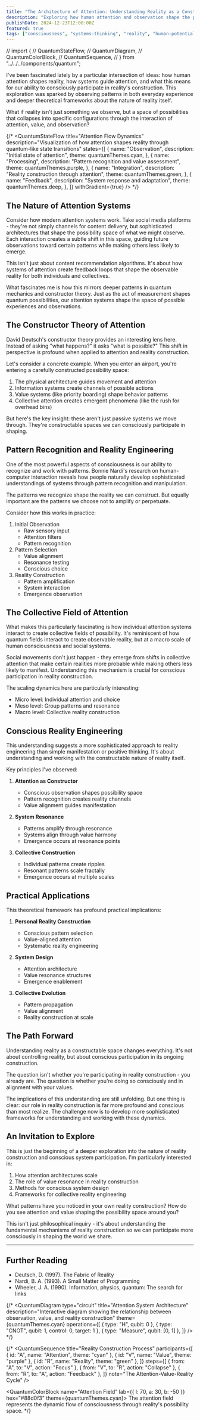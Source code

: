 ```yaml
---
title: "The Architecture of Attention: Understanding Reality as a Constructable Space"
description: "Exploring how human attention and observation shape the possibility space of reality, and what that means for conscious system design"
publishDate: 2024-12-23T12:00:00Z
featured: true
tags: ["consciousness", "systems-thinking", "reality", "human-potential"]
---
```


// import {
//   QuantumStateFlow,
//   QuantumDiagram,
//   QuantumColorBlock,
//   QuantumSequence,
// } from "../../../components/quantum";

I've been fascinated lately by a particular intersection of ideas: how human attention shapes reality, how systems guide attention, and what this means for our ability to consciously participate in reality's construction. This exploration was sparked by observing patterns in both everyday experience and deeper theoretical frameworks about the nature of reality itself.

<Quote>
  What if reality isn't just something we observe, but a space of possibilities
  that collapses into specific configurations through the interaction of
  attention, value, and observation?
</Quote>

{/* <QuantumStateFlow
  title="Attention Flow Dynamics"
  description="Visualization of how attention shapes reality through quantum-like state transitions"
  states={[
    {
      name: "Observation",
      description: "Initial state of attention",
      theme: quantumThemes.cyan,
    },
    {
      name: "Processing",
      description: "Pattern recognition and value assessment",
      theme: quantumThemes.purple,
    },
    {
      name: "Integration",
      description: "Reality construction through attention",
      theme: quantumThemes.green,
    },
    {
      name: "Feedback",
      description: "System response and adaptation",
      theme: quantumThemes.deep,
    },
  ]}
  withGradient={true}
/> */}

## The Nature of Attention Systems

Consider how modern attention systems work. Take social media platforms - they're not simply channels for content delivery, but sophisticated architectures that shape the possibility space of what we might observe. Each interaction creates a subtle shift in this space, guiding future observations toward certain patterns while making others less likely to emerge.

<Callout type="insight">
  This isn't just about content recommendation algorithms. It's about how
  systems of attention create feedback loops that shape the observable reality
  for both individuals and collectives.
</Callout>

What fascinates me is how this mirrors deeper patterns in quantum mechanics and constructor theory. Just as the act of measurement shapes quantum possibilities, our attention systems shape the space of possible experiences and observations.

## The Constructor Theory of Attention

David Deutsch's constructor theory provides an interesting lens here. Instead of asking "what happens?" it asks "what is possible?" This shift in perspective is profound when applied to attention and reality construction.

Let's consider a concrete example. When you enter an airport, you're entering a carefully constructed possibility space:

1. The physical architecture guides movement and attention
2. Information systems create channels of possible actions
3. Value systems (like priority boarding) shape behavior patterns
4. Collective attention creates emergent phenomena (like the rush for overhead bins)

But here's the key insight: these aren't just passive systems we move through. They're constructable spaces we can consciously participate in shaping.

## Pattern Recognition and Reality Engineering

One of the most powerful aspects of consciousness is our ability to recognize and work with patterns. Bonnie Nardi's research on human-computer interaction reveals how people naturally develop sophisticated understandings of systems through pattern recognition and manipulation.

<Quote>
  The patterns we recognize shape the reality we can construct. But equally
  important are the patterns we choose not to amplify or perpetuate.
</Quote>

Consider how this works in practice:

1. Initial Observation
   - Raw sensory input
   - Attention filters
   - Pattern recognition
2. Pattern Selection
   - Value alignment
   - Resonance testing
   - Conscious choice
3. Reality Construction
   - Pattern amplification
   - System interaction
   - Emergence observation

## The Collective Field of Attention

What makes this particularly fascinating is how individual attention systems interact to create collective fields of possibility. It's reminiscent of how quantum fields interact to create observable reality, but at a macro scale of human consciousness and social systems.

<Callout type="example">
  Social movements don't just happen - they emerge from shifts in collective
  attention that make certain realities more probable while making others less
  likely to manifest. Understanding this mechanism is crucial for conscious
  participation in reality construction.
</Callout>

The scaling dynamics here are particularly interesting:

- Micro level: Individual attention and choice
- Meso level: Group patterns and resonance
- Macro level: Collective reality construction

## Conscious Reality Engineering

This understanding suggests a more sophisticated approach to reality engineering than simple manifestation or positive thinking. It's about understanding and working with the constructable nature of reality itself.

Key principles I've observed:

1. **Attention as Constructor**

   - Conscious observation shapes possibility space
   - Pattern recognition creates reality channels
   - Value alignment guides manifestation

2. **System Resonance**

   - Patterns amplify through resonance
   - Systems align through value harmony
   - Emergence occurs at resonance points

3. **Collective Construction**
   - Individual patterns create ripples
   - Resonant patterns scale fractally
   - Emergence occurs at multiple scales

## Practical Applications

This theoretical framework has profound practical implications:

1. **Personal Reality Construction**

   - Conscious pattern selection
   - Value-aligned attention
   - Systematic reality engineering

2. **System Design**

   - Attention architecture
   - Value resonance structures
   - Emergence enablement

3. **Collective Evolution**
   - Pattern propagation
   - Value alignment
   - Reality construction at scale

## The Path Forward

Understanding reality as a constructable space changes everything. It's not about controlling reality, but about conscious participation in its ongoing construction.

<Quote>
  The question isn't whether you're participating in reality construction - you
  already are. The question is whether you're doing so consciously and in
  alignment with your values.
</Quote>

The implications of this understanding are still unfolding. But one thing is clear: our role in reality construction is far more profound and conscious than most realize. The challenge now is to develop more sophisticated frameworks for understanding and working with these dynamics.

## An Invitation to Explore

This is just the beginning of a deeper exploration into the nature of reality construction and conscious system participation. I'm particularly interested in:

1. How attention architectures scale
2. The role of value resonance in reality construction
3. Methods for conscious system design
4. Frameworks for collective reality engineering

What patterns have you noticed in your own reality construction? How do you see attention and value shaping the possibility space around you?

This isn't just philosophical inquiry - it's about understanding the fundamental mechanisms of reality construction so we can participate more consciously in shaping the world we share.

---

## Further Reading

- Deutsch, D. (1997). The Fabric of Reality
- Nardi, B. A. (1993). A Small Matter of Programming
- Wheeler, J. A. (1990). Information, physics, quantum: The search for links

{/* <QuantumDiagram
  type="circuit"
  title="Attention System Architecture"
  description="Interactive diagram showing the relationship between observation, value, and reality construction"
  theme={quantumThemes.cyan}
  operations={[
    { type: "H", qubit: 0 },
    { type: "CNOT", qubit: 1, control: 0, target: 1 },
    { type: "Measure", qubit: [0, 1] },
  ]}
/> */}

{/* <QuantumSequence
  title="Reality Construction Process"
  participants={[
    { id: "A", name: "Attention", theme: "cyan" },
    { id: "V", name: "Value", theme: "purple" },
    { id: "R", name: "Reality", theme: "green" },
  ]}
  steps={[
    { from: "A", to: "V", action: "Focus" },
    { from: "V", to: "R", action: "Collapse" },
    { from: "R", to: "A", action: "Feedback" },
  ]}
  note="The Attention-Value-Reality Cycle"
/>

<QuantumColorBlock
  name="Attention Field"
  lab={{ l: 70, a: 30, b: -50 }}
  hex="#88d0f3"
  theme={quantumThemes.cyan}>
  The attention field represents the dynamic flow of consciousness through
  reality's possibility space.
</QuantumColorBlock> */}
